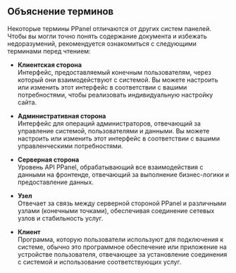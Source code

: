 ## Объяснение терминов

Некоторые термины PPanel отличаются от других систем панелей. Чтобы вы могли точно понять содержание документа и избежать недоразумений, рекомендуется ознакомиться с следующими терминами перед чтением:

- **Клиентская сторона**  
  Интерфейс, предоставляемый конечным пользователям, через который они взаимодействуют с системой. Вы можете настроить или изменить этот интерфейс в соответствии с вашими потребностями, чтобы реализовать индивидуальную настройку сайта.

- **Административная сторона**  
  Интерфейс для операций администраторов, отвечающий за управление системой, пользователями и данными. Вы можете настроить или изменить этот интерфейс в соответствии с вашими управленческими потребностями.

- **Серверная сторона**  
  Уровень API PPanel, обрабатывающий все взаимодействия с данными на фронтенде, отвечающий за выполнение бизнес-логики и предоставление данных.

- **Узел**  
  Отвечает за связь между серверной стороной PPanel и различными узлами (конечными точками), обеспечивая соединение сетевых узлов и стабильность услуг.

- **Клиент**  
  Программа, которую пользователи используют для подключения к системе, обычно это программное обеспечение или приложение на устройстве пользователя, отвечающее за установление соединения с системой и использование соответствующих услуг.



<Giscus />
